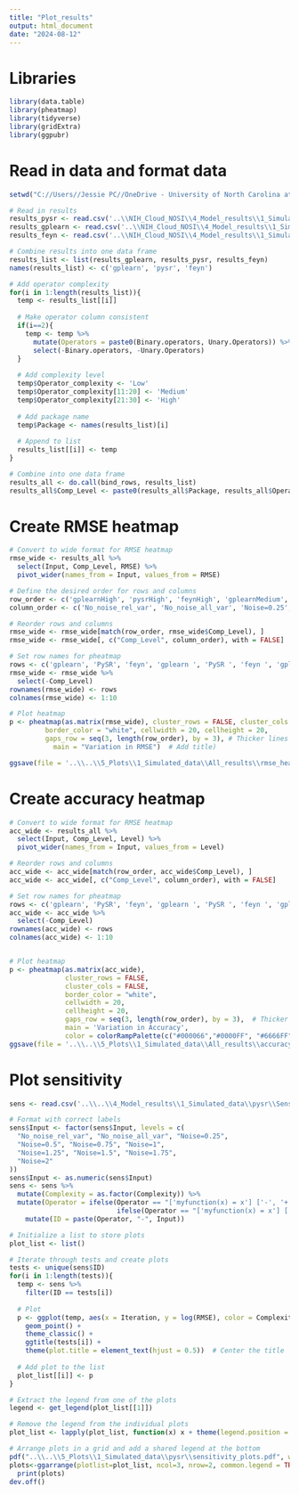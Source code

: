 ```yaml
---
title: "Plot_results"
output: html_document
date: "2024-08-12"
---
```

# Libraries
```r
library(data.table)
library(pheatmap)
library(tidyverse)
library(gridExtra)
library(ggpubr)
```

# Read in data and format data
```r
setwd("C://Users//Jessie PC//OneDrive - University of North Carolina at Chapel Hill//Symbolic_regression_github//NIH_Cloud_NOSI")

# Read in results
results_pysr <- read.csv('..\\NIH_Cloud_NOSI\\4_Model_results\\1_Simulated_data\\pysr\\results.csv')
results_gplearn <- read.csv('..\\NIH_Cloud_NOSI\\4_Model_results\\1_Simulated_data\\gplearn\\results.csv')
results_feyn <- read.csv('..\\NIH_Cloud_NOSI\\4_Model_results\\1_Simulated_data\\feyn\\results.csv')

# Combine results into one data frame
results_list <- list(results_gplearn, results_pysr, results_feyn)
names(results_list) <- c('gplearn', 'pysr', 'feyn')

# Add operator complexity
for(i in 1:length(results_list)){
  temp <- results_list[[i]]
  
  # Make operator column consistent
  if(i==2){
    temp <- temp %>%
      mutate(Operators = paste0(Binary.operators, Unary.Operators)) %>%
      select(-Binary.operators, -Unary.Operators)
  }
  
  # Add complexity level
  temp$Operator_complexity <- 'Low'
  temp$Operator_complexity[11:20] <- 'Medium'
  temp$Operator_complexity[21:30] <- 'High'
  
  # Add package name
  temp$Package <- names(results_list)[i]
  
  # Append to list 
  results_list[[i]] <- temp
}

# Combine into one data frame
results_all <- do.call(bind_rows, results_list)
results_all$Comp_Level <- paste0(results_all$Package, results_all$Operator_complexity)
```

# Create RMSE heatmap
```r
# Convert to wide format for RMSE heatmap
rmse_wide <- results_all %>%
  select(Input, Comp_Level, RMSE) %>%
  pivot_wider(names_from = Input, values_from = RMSE) 

# Define the desired order for rows and columns
row_order <- c('gplearnHigh', 'pysrHigh', 'feynHigh', 'gplearnMedium', 'pysrMedium', 'feynMedium', 'gplearnLow','pysrLow','feynLow')
column_order <- c('No_noise_rel_var', 'No_noise_all_var', 'Noise=0.25', 'Noise=0.5', 'Noise=0.75', 'Noise=1', 'Noise=1.25', 'Noise=1.5', 'Noise=1.75', 'Noise=2')

# Reorder rows and columns
rmse_wide <- rmse_wide[match(row_order, rmse_wide$Comp_Level), ]
rmse_wide <- rmse_wide[, c("Comp_Level", column_order), with = FALSE]

# Set row names for pheatmap
rows <- c('gplearn', 'PySR', 'feyn', 'gplearn ', 'PySR ', 'feyn ', 'gplearn  ', 'PySR  ', 'feyn  ')
rmse_wide <- rmse_wide %>%
  select(-Comp_Level)
rownames(rmse_wide) <- rows
colnames(rmse_wide) <- 1:10

# Plot heatmap
p <- pheatmap(as.matrix(rmse_wide), cluster_rows = FALSE, cluster_cols = FALSE, 
         border_color = "white", cellwidth = 20, cellheight = 20, 
         gaps_row = seq(3, length(row_order), by = 3), # Thicker lines every 3 rows)
           main = "Variation in RMSE")  # Add title) 

ggsave(file = '..\\..\\5_Plots\\1_Simulated_data\\All_results\\rmse_heatmap.png', p, width = 4, height = 4)
```

# Create accuracy heatmap
```r
# Convert to wide format for RMSE heatmap
acc_wide <- results_all %>%
  select(Input, Comp_Level, Level) %>%
  pivot_wider(names_from = Input, values_from = Level) 

# Reorder rows and columns
acc_wide <- acc_wide[match(row_order, acc_wide$Comp_Level), ]
acc_wide <- acc_wide[, c("Comp_Level", column_order), with = FALSE]

# Set row names for pheatmap
rows <- c('gplearn', 'PySR', 'feyn', 'gplearn ', 'PySR ', 'feyn ', 'gplearn  ', 'PySR  ', 'feyn  ')
acc_wide <- acc_wide %>%
  select(-Comp_Level)
rownames(acc_wide) <- rows
colnames(acc_wide) <- 1:10


# Plot heatmap
p <- pheatmap(as.matrix(acc_wide), 
              cluster_rows = FALSE, 
              cluster_cols = FALSE, 
              border_color = "white", 
              cellwidth = 20, 
              cellheight = 20, 
              gaps_row = seq(3, length(row_order), by = 3),  # Thicker lines every 3 rows
              main = 'Variation in Accuracy',
              color = colorRampPalette(c("#000066","#0000FF", "#6666FF", "#CCCCFF"))(4)) # Light red to red color scale
ggsave(file = '..\\..\\5_Plots\\1_Simulated_data\\All_results\\accuracy_heatmap.png', p, width = 4, height = 4)
```

# Plot sensitivity 
```r
sens <- read.csv('..\\..\\4_Model_results\\1_Simulated_data\\pysr\\Sensitivity\\pysr_RMSE_sensitivity.csv')

# Format with correct labels
sens$Input <- factor(sens$Input, levels = c(
  "No_noise_rel_var", "No_noise_all_var", "Noise=0.25", 
  "Noise=0.5", "Noise=0.75", "Noise=1", 
  "Noise=1.25", "Noise=1.5", "Noise=1.75", 
  "Noise=2"
))
sens$Input <- as.numeric(sens$Input)
sens <- sens %>%
  mutate(Complexity = as.factor(Complexity)) %>%
  mutate(Operator = ifelse(Operator == "['myfunction(x) = x'] ['-', '+']", "Low", 
                           ifelse(Operator == "['myfunction(x) = x'] ['-', '+', '*', '/']", "Medium", "High"))) %>%
    mutate(ID = paste(Operator, "-", Input))

# Initialize a list to store plots
plot_list <- list()

# Iterate through tests and create plots
tests <- unique(sens$ID)
for(i in 1:length(tests)){
  temp <- sens %>%
    filter(ID == tests[i])
  
  # Plot
  p <- ggplot(temp, aes(x = Iteration, y = log(RMSE), color = Complexity)) +
    geom_point() +
    theme_classic() + 
    ggtitle(tests[i]) +
    theme(plot.title = element_text(hjust = 0.5))  # Center the title
  
  # Add plot to the list
  plot_list[[i]] <- p
}

# Extract the legend from one of the plots
legend <- get_legend(plot_list[[1]])

# Remove the legend from the individual plots
plot_list <- lapply(plot_list, function(x) x + theme(legend.position = "none"))

# Arrange plots in a grid and add a shared legend at the bottom
pdf("..\\..\\5_Plots\\1_Simulated_data\\pysr\\sensitivity_plots.pdf", width = 11, height = 8)
plots<-ggarrange(plotlist=plot_list, ncol=3, nrow=2, common.legend = TRUE, legend="bottom")
  print(plots)
dev.off()

```


